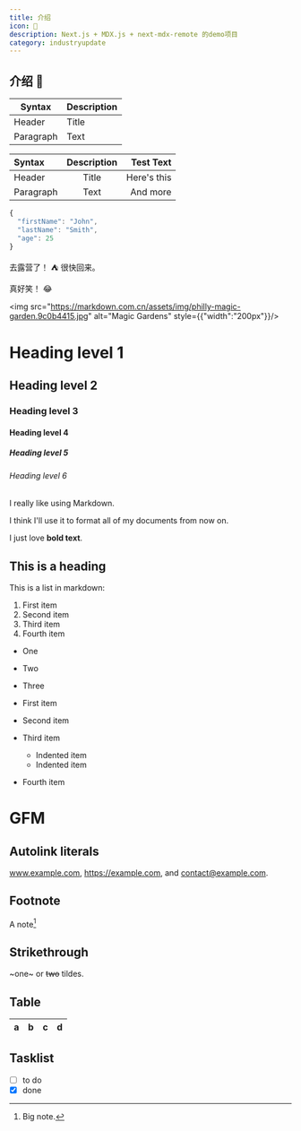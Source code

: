 ```yaml
---
title: 介绍
icon: 👋
description: Next.js + MDX.js + next-mdx-remote 的demo项目
category: industryupdate
---
```


## 介绍 👋
| Syntax      | Description |
| ----------- | ----------- |
| Header      | Title       |
| Paragraph   | Text        |

| Syntax      | Description | Test Text     |
| :---        |    :----:   |          ---: |
| Header      | Title       | Here's this   |
| Paragraph   | Text        | And more      |


```javascript
{
  "firstName": "John",
  "lastName": "Smith",
  "age": 25
}
```

去露营了！ :tent: 很快回来。

真好笑！ :joy:

<img src="https://markdown.com.cn/assets/img/philly-magic-garden.9c0b4415.jpg" alt="Magic Gardens" style={{"width":"200px"}}/>

# Heading level 1
## Heading level 2
### Heading level 3
#### Heading level 4
##### Heading level 5
###### Heading level 6


I really like using Markdown.

I think I'll use it to format all of my documents from now on.

I just love **bold text**.

## This is a heading
 
This is a list in markdown:

1. First item
2. Second item
3. Third item
4. Fourth item
 
- One
- Two
- Three

- First item
- Second item
- Third item
    - Indented item
    - Indented item
- Fourth item


# GFM

## Autolink literals

www.example.com, https://example.com, and contact@example.com.

## Footnote

A note[^1]

[^1]: Big note.

## Strikethrough

~one~ or ~~two~~ tildes.

## Table

| a | b  |  c |  d  |
| - | :- | -: | :-: |

## Tasklist

* [ ] to do
* [x] done